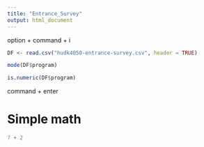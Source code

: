 ```yaml
---
title: "Entrance_Survey"
output: html_document
---
```


option + command + i 
```r
DF <- read.csv("hudk4050-entrance-survey.csv", header = TRUE)

mode(DF$program)

is.numeric(DF$program)
```
command + enter 

# Simple math
```r
7 + 2
```

